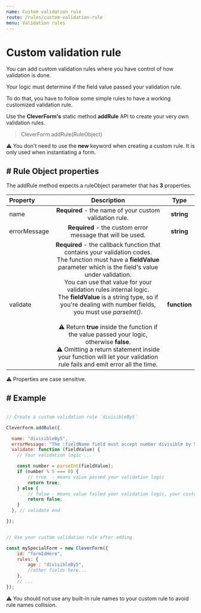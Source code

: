 ```yaml
---
name: Custom validation rule
route: /rules/custom-validation-rule
menu: Validation rules
---
```

# Custom validation rule

You can add custom validation rules where you have control of how validation is done.

Your logic must determine if the field value passed your validation rule.

To do that, you have to follow some simple rules to have a working customized validation rule.

Use the __CleverForm's__ static method __addRule__ API to create your very own validation rules.

>   CleverForm.addRule(RuleObject)

⚠️ You don't need to use the __new__ keyword when creating a custom rule. It is only used when instantiating a form.


## # Rule Object properties
The addRule method expects a ruleObject parameter that has __3__ properties.


| Property | Description | Type
| :-- | :-: | :-: 
| name | __Required__ - the name of your custom validation rule. | __string__
| errorMessage | __Required__ - the custom error message that will be used. | __string__
| validate| __Required__ - the callback function that contains your validation codes.<br/>The function must have a __fieldValue__ parameter which is the field's value under validation.<br/>You can use that value for your validation rules internal logic.<br/> The __fieldValue__ is a string type, so if you're dealing with number fields, you must use _parseInt()_. <br/> <br/>⚠️ Return __true__ inside the function if the value passed your logic, otherwise __false__.<br/>⚠️ Omitting a return statement inside your function will let your validation rule fails and emit error all the time. | __function__ 

⚠️ Properties are case sensitive.


## # Example 
```js

// Create a custom validation rule `divisibleBy5`

CleverForm.addRule({

  name: "divisibleBy5",
  errorMessage: "The :fieldName field must accept number divisible by 5.",
  validate: function (fieldValue) {
    // Your validation logic ...

    const number = parseInt(fieldValue);
    if (number % 5 === 0) {
        // true  - means value passed your validation logic
        return true;
    } else {
        // false - means value failed your validation logic, your custom errorMessage will be displayed.
        return false;
    }
  }, // validate end

});


// Use your custom validation rule after adding

const mySpecialForm = new CleverForm({
    id: "formIdHere",
    rules: {
        age : "divisibleBy5",  
        //other fields here...
    },
    // ...
});

```

⚠️ You should not use any built-in rule names to your custom rule to avoid rule names collision.
